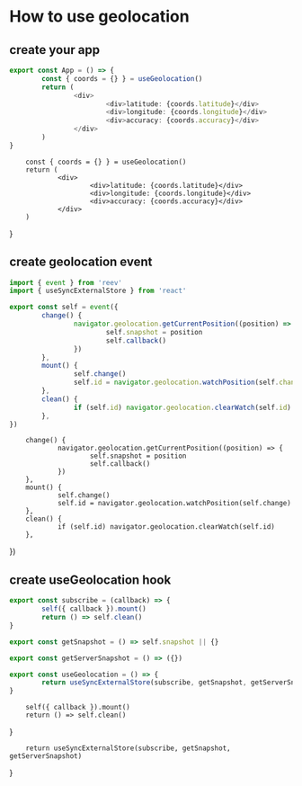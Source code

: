 # How to use geolocation

## create your app

```ts
export const App = () => {
        const { coords = {} } = useGeolocation()
        return (
                <div>
                        <div>latitude: {coords.latitude}</div>
                        <div>longitude: {coords.longitude}</div>
                        <div>accuracy: {coords.accuracy}</div>
                </div>
        )
}
```

        const { coords = {} } = useGeolocation()
        return (
                <div>
                        <div>latitude: {coords.latitude}</div>
                        <div>longitude: {coords.longitude}</div>
                        <div>accuracy: {coords.accuracy}</div>
                </div>
        )
}

<App />

## create geolocation event

```ts
import { event } from 'reev'
import { useSyncExternalStore } from 'react'

export const self = event({
        change() {
                navigator.geolocation.getCurrentPosition((position) => {
                        self.snapshot = position
                        self.callback()
                })
        },
        mount() {
                self.change()
                self.id = navigator.geolocation.watchPosition(self.change)
        },
        clean() {
                if (self.id) navigator.geolocation.clearWatch(self.id)
        },
})
```


        change() {
                navigator.geolocation.getCurrentPosition((position) => {
                        self.snapshot = position
                        self.callback()
                })
        },
        mount() {
                self.change()
                self.id = navigator.geolocation.watchPosition(self.change)
        },
        clean() {
                if (self.id) navigator.geolocation.clearWatch(self.id)
        },
})

## create useGeolocation hook

```ts
export const subscribe = (callback) => {
        self({ callback }).mount()
        return () => self.clean()
}

export const getSnapshot = () => self.snapshot || {}

export const getServerSnapshot = () => ({})

export const useGeolocation = () => {
        return useSyncExternalStore(subscribe, getSnapshot, getServerSnapshot)
}
```

        self({ callback }).mount()
        return () => self.clean()
}



        return useSyncExternalStore(subscribe, getSnapshot, getServerSnapshot)
}
